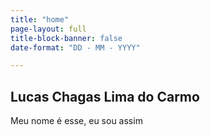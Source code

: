 ```yaml
---
title: "home"
page-layout: full
title-block-banner: false
date-format: "DD - MM - YYYY"

---
```



## Lucas Chagas Lima do Carmo

Meu nome é esse, eu sou assim